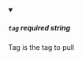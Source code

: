 
<details className="config-field" data-expandable="false" open>
<summary>

##### `tag` <span class="config-field-required" data-required="false">required</span> <span class="config-field-type">string</span> <span class="config-field-default"></span> <span class="config-field-enum"></span>

Tag is the tag to pull

</summary>



</details>
